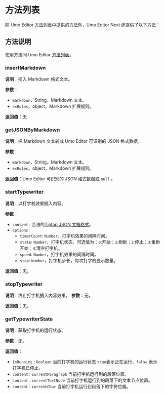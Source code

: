 # 方法列表

除 Umo Editor [方法列表](../methods)中提供的方法外，Umo Editor Next 还提供了以下方法：

## 方法说明

使用方法同 Umo Editor [方法列表](../methods)。

### insertMarkdown

**说明**：插入 Markdown 格式文本。

**参数**：

- `markdown`，String，Markdown 文本。
- `exRules`，object，Markdown 扩展规则。

**返回值**：无

### getJSONByMarkdown

**说明**：把 Markdown 文本转成 Umo Editor 可识别的 JSON 格式数据。

**参数**：

- `markdown`，String，Markdown 文本。
- `exRules`，object，Markdown 扩展规则。

**返回值**：Umo Editor 可识别的 JSON 格式数据或 `null` 。

### startTypewriter

**说明**：以打字机效果插入内容。

**参数**：
- `content` : 合法的[Tiptap JSON 文档格式](https://tiptap.dev/docs/editor/guide/output)。
- `options` : 
  - `timerCount`: `Number`，打字机效果的间隔时间。
  - `state`: `Number`，打字机状态，可选值为：`0`:开始；`1`:刷新；`2`:停止；`3`:重新开始；`4`:清空打字机。
  - `speed`: `Number`，打字机效果的间隔时间。
  - `step`: `Number`，打字机步长，每次打字的显示数量。

**返回值**：无。

### stopTypewriter

**说明**：终止打字机插入内容效果。
**参数**：无。

**返回值**：无。

### getTypewriterState

**说明**：获取打字机的运行状态。

**参数**：无。

**返回值**：
- `isRunning` :  `Boolean` 当前打字机的运行状态 `true`表示正在运行，`false` 表示打字机已停止。
- `content` :  `currentParagraph` 当前打字机运行到的段落位置。
- `content` : `currentTextNode` 当前打字机运行到的段落下的文本节点位置。
- `content` :  `currentChar` 当前打字机运行到段落下的字符位置。

